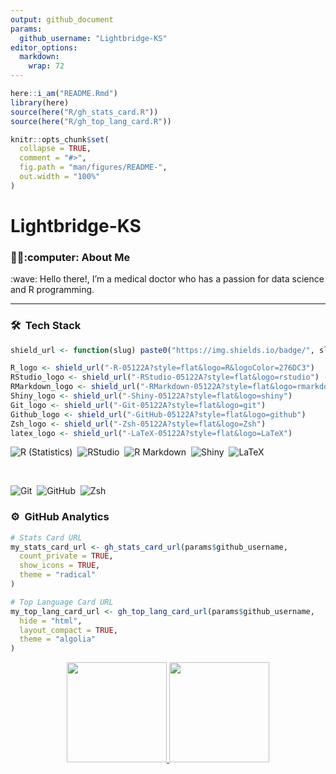 ```yaml
---
output: github_document
params:
  github_username: "Lightbridge-KS"
editor_options: 
  markdown: 
    wrap: 72
---
```


<!-- README.md is generated from README.Rmd. Please edit that file -->

```r
here::i_am("README.Rmd")
library(here)
source(here("R/gh_stats_card.R"))
source(here("R/gh_top_lang_card.R"))
```

```r
knitr::opts_chunk$set(
  collapse = TRUE,
  comment = "#>",
  fig.path = "man/figures/README-",
  out.width = "100%"
)
```

# Lightbridge-KS

### 👨🏻‍:computer:  About Me

:wave: Hello there!, I'm a medical doctor who has a passion for data
science and R programming.

------------------------------------------------------------------------


### 🛠 &nbsp;Tech Stack

```r
shield_url <- function(slug) paste0("https://img.shields.io/badge/", slug)

R_logo <- shield_url("-R-05122A?style=flat&logo=R&logoColor=276DC3")
RStudio_logo <- shield_url("-RStudio-05122A?style=flat&logo=rstudio")
RMarkdown_logo <- shield_url("-RMarkdown-05122A?style=flat&logo=rmarkdown")
Shiny_logo <- shield_url("-Shiny-05122A?style=flat&logo=shiny")
Git_logo <- shield_url("-Git-05122A?style=flat&logo=git")
Github_logo <- shield_url("-GitHub-05122A?style=flat&logo=github")
Zsh_logo <- shield_url("-Zsh-05122A?style=flat&logo=Zsh")
latex_logo <- shield_url("-LaTeX-05122A?style=flat&logo=LaTeX")
```


![R (Statistics)](`r R_logo`)&nbsp;
![RStudio](`r RStudio_logo`)&nbsp;
![R Markdown](`r RMarkdown_logo`)&nbsp;
![Shiny](`r Shiny_logo`)&nbsp;
![LaTeX](`r latex_logo`)

\

![Git](`r Git_logo`)&nbsp;
![GitHub](`r Github_logo`)&nbsp;
![Zsh](`r Zsh_logo`)&nbsp;


### ⚙️ &nbsp;GitHub Analytics

<!-- Github Stats by "https://github.com/anuraghazra/github-readme-stats" -->

```r
# Stats Card URL
my_stats_card_url <- gh_stats_card_url(params$github_username,
  count_private = TRUE,
  show_icons = TRUE,
  theme = "radical"
)
```


```r
# Top Language Card URL
my_top_lang_card_url <- gh_top_lang_card_url(params$github_username,
  hide = "html",
  layout_compact = TRUE,
  theme = "algolia"
)
```

<p align="center">
<a href="https://github.com/`r params$github_username`">
  <img height="160em" src="`r my_stats_card_url`"/>
  <img height="160em" src="`r my_top_lang_card_url`"/>
</a>
</p>


<!-- Reference -->
<!-- Inspired from: https://github.com/durgeshsamariya/awesome-github-profile-readme-templates/blob/master/AVS1508.md?plain=1 -->
